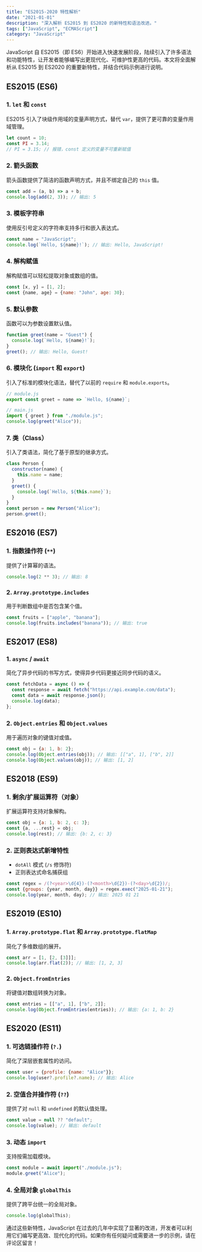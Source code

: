 ```yaml
---
title: "ES2015-2020 特性解析"
date: "2021-01-01"
description: "深入解析 ES2015 到 ES2020 的新特性和语法改进。"
tags: ["JavaScript", "ECMAScript"]
category: "JavaScript"
---
```


JavaScript 自 ES2015（即 ES6）开始进入快速发展阶段，陆续引入了许多语法和功能特性，让开发者能够编写出更现代化、可维护性更高的代码。本文将全面解析从 ES2015 到 ES2020 的重要新特性，并结合代码示例进行说明。

## ES2015 (ES6)

### 1. `let` 和 `const`
ES2015 引入了块级作用域的变量声明方式，替代 `var`，提供了更可靠的变量作用域管理。

```javascript
let count = 10;
const PI = 3.14;
// PI = 3.15; // 报错，const 定义的变量不可重新赋值
```

### 2. 箭头函数
箭头函数提供了简洁的函数声明方式，并且不绑定自己的 `this` 值。

```javascript
const add = (a, b) => a + b;
console.log(add(2, 3)); // 输出: 5
```

### 3. 模板字符串
使用反引号定义的字符串支持多行和嵌入表达式。

```javascript
const name = "JavaScript";
console.log(`Hello, ${name}!`); // 输出: Hello, JavaScript!
```

### 4. 解构赋值
解构赋值可以轻松提取对象或数组的值。

```javascript
const [x, y] = [1, 2];
const {name, age} = {name: "John", age: 30};
```

### 5. 默认参数
函数可以为参数设置默认值。

```javascript
function greet(name = "Guest") {
  console.log(`Hello, ${name}!`);
}
greet(); // 输出: Hello, Guest!
```

### 6. 模块化 (`import` 和 `export`)
引入了标准的模块化语法，替代了以前的 `require` 和 `module.exports`。

```javascript
// module.js
export const greet = name => `Hello, ${name}`;

// main.js
import { greet } from "./module.js";
console.log(greet("Alice"));
```

### 7. 类（Class）
引入了类语法，简化了基于原型的继承方式。

```javascript
class Person {
  constructor(name) {
    this.name = name;
  }
  greet() {
    console.log(`Hello, ${this.name}`);
  }
}
const person = new Person("Alice");
person.greet();
```

## ES2016 (ES7)

### 1. 指数操作符 (`**`)
提供了计算幂的语法。

```javascript
console.log(2 ** 3); // 输出: 8
```

### 2. `Array.prototype.includes`
用于判断数组中是否包含某个值。

```javascript
const fruits = ["apple", "banana"];
console.log(fruits.includes("banana")); // 输出: true
```

## ES2017 (ES8)

### 1. `async` / `await`
简化了异步代码的书写方式，使得异步代码更接近同步代码的语义。

```javascript
const fetchData = async () => {
  const response = await fetch("https://api.example.com/data");
  const data = await response.json();
  console.log(data);
};
```

### 2. `Object.entries` 和 `Object.values`
用于遍历对象的键值对或值。

```javascript
const obj = {a: 1, b: 2};
console.log(Object.entries(obj)); // 输出: [["a", 1], ["b", 2]]
console.log(Object.values(obj)); // 输出: [1, 2]
```

## ES2018 (ES9)

### 1. 剩余/扩展运算符（对象）
扩展运算符支持对象解构。

```javascript
const obj = {a: 1, b: 2, c: 3};
const {a, ...rest} = obj;
console.log(rest); // 输出: {b: 2, c: 3}
```

### 2. 正则表达式新增特性
- `dotAll` 模式 (`/s` 修饰符)
- 正则表达式命名捕获组

```javascript
const regex = /(?<year>\d{4})-(?<month>\d{2})-(?<day>\d{2})/;
const {groups: {year, month, day}} = regex.exec("2025-01-21");
console.log(year, month, day); // 输出: 2025 01 21
```

## ES2019 (ES10)

### 1. `Array.prototype.flat` 和 `Array.prototype.flatMap`
简化了多维数组的展开。

```javascript
const arr = [1, [2, [3]]];
console.log(arr.flat(2)); // 输出: [1, 2, 3]
```

### 2. `Object.fromEntries`
将键值对数组转换为对象。

```javascript
const entries = [["a", 1], ["b", 2]];
console.log(Object.fromEntries(entries)); // 输出: {a: 1, b: 2}
```

## ES2020 (ES11)

### 1. 可选链操作符 (`?.`)
简化了深层嵌套属性的访问。

```javascript
const user = {profile: {name: "Alice"}};
console.log(user?.profile?.name); // 输出: Alice
```

### 2. 空值合并操作符 (`??`)
提供了对 `null` 和 `undefined` 的默认值处理。

```javascript
const value = null ?? "default";
console.log(value); // 输出: default
```

### 3. 动态 `import`
支持按需加载模块。

```javascript
const module = await import("./module.js");
module.greet("Alice");
```

### 4. 全局对象 `globalThis`
提供了跨平台统一的全局对象。

```javascript
console.log(globalThis);
```

通过这些新特性，JavaScript 在过去的几年中实现了显著的改进，开发者可以利用它们编写更高效、现代化的代码。如果你有任何疑问或需要进一步的示例，请在评论区留言！
